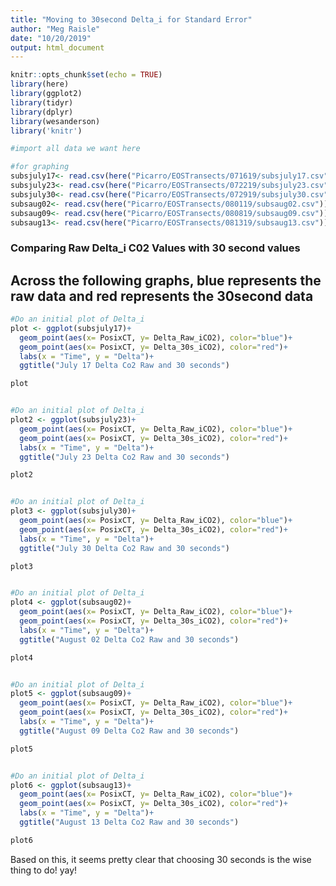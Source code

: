 ```yaml
---
title: "Moving to 30second Delta_i for Standard Error"
author: "Meg Raisle"
date: "10/20/2019"
output: html_document
---
```


```r
knitr::opts_chunk$set(echo = TRUE)
library(here)
library(ggplot2)
library(tidyr)
library(dplyr)
library(wesanderson)
library('knitr')
```



```r
#import all data we want here

#for graphing
subsjuly17<- read.csv(here("Picarro/EOSTransects/071619/subsjuly17.csv"))
subsjuly23<- read.csv(here("Picarro/EOSTransects/072219/subsjuly23.csv"))
subsjuly30<- read.csv(here("Picarro/EOSTransects/072919/subsjuly30.csv"))
subsaug02<- read.csv(here("Picarro/EOSTransects/080119/subsaug02.csv"))
subsaug09<- read.csv(here("Picarro/EOSTransects/080819/subsaug09.csv"))
subsaug13<- read.csv(here("Picarro/EOSTransects/081319/subsaug13.csv"))


```

### Comparing Raw Delta_i C02 Values with 30 second values 
## Across the following graphs, blue represents the raw data and red represents the 30second data
```r
#Do an initial plot of Delta_i 
plot <- ggplot(subsjuly17)+
  geom_point(aes(x= PosixCT, y= Delta_Raw_iCO2), color="blue")+
  geom_point(aes(x= PosixCT, y= Delta_30s_iCO2), color="red")+
  labs(x = "Time", y = "Delta")+
  ggtitle("July 17 Delta Co2 Raw and 30 seconds") 

plot


#Do an initial plot of Delta_i 
plot2 <- ggplot(subsjuly23)+
  geom_point(aes(x= PosixCT, y= Delta_Raw_iCO2), color="blue")+
  geom_point(aes(x= PosixCT, y= Delta_30s_iCO2), color="red")+
  labs(x = "Time", y = "Delta")+
  ggtitle("July 23 Delta Co2 Raw and 30 seconds") 

plot2


#Do an initial plot of Delta_i 
plot3 <- ggplot(subsjuly30)+
  geom_point(aes(x= PosixCT, y= Delta_Raw_iCO2), color="blue")+
  geom_point(aes(x= PosixCT, y= Delta_30s_iCO2), color="red")+
  labs(x = "Time", y = "Delta")+
  ggtitle("July 30 Delta Co2 Raw and 30 seconds") 

plot3


#Do an initial plot of Delta_i 
plot4 <- ggplot(subsaug02)+
  geom_point(aes(x= PosixCT, y= Delta_Raw_iCO2), color="blue")+
  geom_point(aes(x= PosixCT, y= Delta_30s_iCO2), color="red")+
  labs(x = "Time", y = "Delta")+
  ggtitle("August 02 Delta Co2 Raw and 30 seconds") 

plot4


#Do an initial plot of Delta_i 
plot5 <- ggplot(subsaug09)+
  geom_point(aes(x= PosixCT, y= Delta_Raw_iCO2), color="blue")+
  geom_point(aes(x= PosixCT, y= Delta_30s_iCO2), color="red")+
  labs(x = "Time", y = "Delta")+
  ggtitle("August 09 Delta Co2 Raw and 30 seconds") 

plot5


#Do an initial plot of Delta_i 
plot6 <- ggplot(subsaug13)+
  geom_point(aes(x= PosixCT, y= Delta_Raw_iCO2), color="blue")+
  geom_point(aes(x= PosixCT, y= Delta_30s_iCO2), color="red")+
  labs(x = "Time", y = "Delta")+
  ggtitle("August 13 Delta Co2 Raw and 30 seconds") 

plot6


```
Based on this, it seems pretty clear that choosing 30 seconds is the wise thing to do! yay! 

